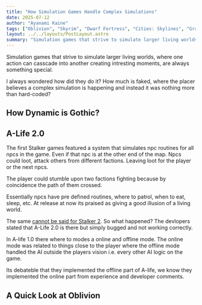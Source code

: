 ```yaml
---
title: "How Simulation Games Handle Complex Simulations"
date: 2025-07-12
author: "Ayanami Kaine"
tags: ["Oblivion", "Skyrim", "Dwarf Fortress", "Cities: Skylines", "Grand Strategy", "Simulation", "Stalker", "Gothic"]
layout: ../../layouts/PostLayout.astro
summary: "Simulation games that strive to simulate larger living worlds, where one action can casscade into another creating intresting moments, are always something special."
---
```


Simulation games that strive to simulate larger living worlds, where one action can casscade into another creating intresting moments, are always something special.

I always wondered how did they do it? How much is faked, where the placer believes a complex simulation is happening and instead it was nothing more than hard-coded?

## How Dynamic is Gothic?

## A-Life 2.0

The first Stalker games featured a system that simulates npc routines for all npcs in the game. Even if that npc is at the other end of the map. Npcs could loot, attack others from different factions. Leaving loot for the player or the next npcs.

The player could stumble upon two factions fighting because by coincidence the path of them crossed.

Essentially npcs have pre defined routines, where to patrol, when to eat, sleep, etc. At release at now its praised as giving a good illusion of a living world.

The same [cannot be said for Stalker 2](https://www.reddit.com/r/stalker/comments/1gx1sds/i_have_tested_alife_20_for_10_hours_straight_3/). So what happened? The devlopers stated that A-Life 2.0 is there but simply bugged and not working correctly.

In A-life 1.0 there where to modes a online and offline mode. The online mode was related to things close to the player where the offline mode handled the AI outside the players vision i.e. every other AI logic on the game.

Its debateble that they implemented the offline part of A-life, we know they implemented the online part from experience and developer comments. 

## A Quick Look at Oblivion